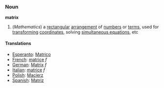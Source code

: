 ===Noun===
'''matrix'''

#(''Mathematics'') a [[rectangular]] [[arrangement]] of [[number]]s or [[term]]s, used for [[transform]]ing [[coordinate]]s, solving [[simultaneous equations]], etc

====Translations====

*[[Esperanto]]: [[Matrico]]
*[[French]]: [[matrice]] ''f''
*[[German]]: [[Matrix]] ''f''
*[[Italian]]: [[matrice]] ''f''
*[[Polish]]: [[Macierz]]
*[[Spanish]]: [[Matriz]]